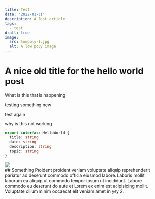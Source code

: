 ```yaml
---
title: Test
date: '2022-01-01'
description: A Test article
tags:
  - test
draft: true
image:
  src: lowpoly-1.jpg
  alt: A low poly image
---
```


# A nice old title for the hello world post

What is this that is happening

testing something new

test again

why is this not working

```ts
export interface HelloWorld {
  title: string
  date: string
  description: string
  topic: string
}
```

<Image className="w-prose-full" src={frontmatter.image.src} width={1600} />

<div className="w-prose-wide">
  <div className="max-w-5xl mx-auto">
    ## Something Proident proident veniam voluptate aliquip reprehenderit pariatur ad deserunt
    commodo officia eiusmod labore. Laboris mollit laborum ea aliquip ut commodo tempor ipsum ut
    incididunt. Labore commodo eu deserunt do aute et Lorem ex enim est adipisicing mollit.
    Voluptate cillum minim occaecat elit veniam amet in yey 2.
  </div>
</div>
